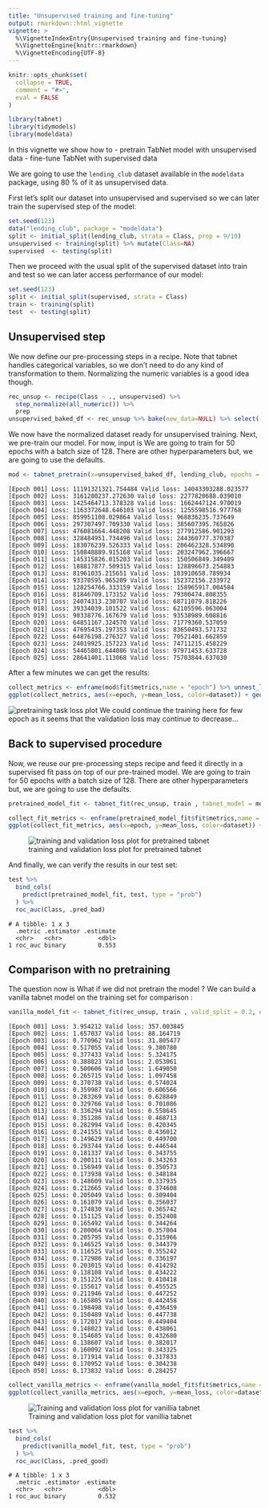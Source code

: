 ```yaml
---
title: "Unsupervised training and fine-tuning"
output: rmarkdown::html_vignette
vignette: >
  %\VignetteIndexEntry{Unsupervised training and fine-tuning}
  %\VignetteEngine{knitr::rmarkdown}
  %\VignetteEncoding{UTF-8}
---
```


```r
knitr::opts_chunk$set(
  collapse = TRUE,
  comment = "#>",
  eval = FALSE
)
```

```r
library(tabnet)
library(tidymodels)
library(modeldata)
```

In this vignette we show how to 
 - pretrain TabNet model with unsupervised data
 - fine-tune TabNet with supervised data

We are going to use the `lending_club` dataset available
in the `modeldata` package, using 80 % of it as unsupervised data.

First let's split our dataset into unsupervised and supervised so we can later train the supervised step of the model:

```r
set.seed(123)
data("lending_club", package = "modeldata")
split <- initial_split(lending_club, strata = Class, prop = 9/10)
unsupervised <- training(split) %>% mutate(Class=NA)
supervised  <- testing(split)
```

Then we proceed with the  usual split of the supervised dataset into train and test so we can later access performance of our model:

```r
set.seed(123)
split <- initial_split(supervised, strata = Class)
train <- training(split) 
test  <- testing(split)
```

## Unsupervised step

We now define our pre-processing steps in a recipe. Note that tabnet handles categorical variables, so we don't need to do any kind of transformation to them. Normalizing the numeric variables is a good idea though.

```r
rec_unsup <- recipe(Class ~ ., unsupervised) %>%
  step_normalize(all_numeric()) %>% 
  prep
unsupervised_baked_df <- rec_unsup %>% bake(new_data=NULL) %>% select(-Class)
```

We now have the normalized dataset ready for unsupervised training. 
Next, we pre-train our model. For now, input is  We are going to train for 50 epochs with a batch size of 128. There are other hyperparameters but, we are going to use the defaults.

```r
mod <- tabnet_pretrain(x=unsupervised_baked_df, lending_club, epochs = 25, valid_split = 0.2, verbose = TRUE)
```
```
[Epoch 001] Loss: 11191321321.754484 Valid loss: 14043303288.023577                    
[Epoch 002] Loss: 3161280237.272630 Valid loss: 2277820688.039010                      
[Epoch 003] Loss: 1425464713.378328 Valid loss: 1662447124.970019                      
[Epoch 004] Loss: 1163372648.646103 Valid loss: 1255598516.977768                      
[Epoch 005] Loss: 859951108.029864 Valid loss: 968836235.737649                        
[Epoch 006] Loss: 297307497.709330 Valid loss: 385607395.765826                        
[Epoch 007] Loss: 476081664.448208 Valid loss: 277912586.901293                        
[Epoch 008] Loss: 328484951.734496 Valid loss: 244360777.370387                        
[Epoch 009] Loss: 183076239.526333 Valid loss: 206462328.534890                        
[Epoch 010] Loss: 150848889.915168 Valid loss: 203247962.396667                        
[Epoch 011] Loss: 145315826.015203 Valid loss: 150506849.349409                        
[Epoch 012] Loss: 188817877.509315 Valid loss: 128896673.254883                        
[Epoch 013] Loss: 81961035.215651 Valid loss: 103910658.789934                         
[Epoch 014] Loss: 93370595.965209 Valid loss: 152372156.233972                         
[Epoch 015] Loss: 128254766.333159 Valid loss: 158965917.004584                        
[Epoch 016] Loss: 81846709.173152 Valid loss: 79300474.808355                          
[Epoch 017] Loss: 24074313.230707 Valid loss: 68711079.818226                          
[Epoch 018] Loss: 39334039.101522 Valid loss: 62105596.063004                          
[Epoch 019] Loss: 90338776.167679 Valid loss: 93538989.608816                          
[Epoch 020] Loss: 64851167.324570 Valid loss: 71779360.537059                          
[Epoch 021] Loss: 47695435.197353 Valid loss: 83650493.571732                          
[Epoch 022] Loss: 64876198.276327 Valid loss: 70521401.662859                          
[Epoch 023] Loss: 24019925.157223 Valid loss: 74711215.458229                          
[Epoch 024] Loss: 54465801.644086 Valid loss: 97971453.633728                          
[Epoch 025] Loss: 28641401.113068 Valid loss: 75703844.637030  
```

After a few minutes we can get the results:

```r
collect_metrics <- enframe(mod$fit$metrics,name = "epoch") %>% unnest_longer(value,indices_to = "dataset") %>% unnest_wider(value) %>% mutate(mean_loss = map_dbl(loss, mean))
ggplot(collect_metrics, aes(x=epoch, y=mean_loss, color=dataset)) + geom_line() + scale_y_log10()
```
![pretraining task loss plot](pretraining_loss.png)
We could continue the training here for few epoch as it seems that the validation loss may continue to decrease...

## Back to supervised procedure

Now, we reuse our pre-processing steps recipe and feed it directly in a supervised fit pass on top of our pre-trained model. We are going to train for 50 epochs with a batch size of 128. There are other hyperparameters but, we are going to use the defaults.

```r
pretrained_model_fit <- tabnet_fit(rec_unsup, train , tabnet_model = mod, valid_split = 0.2, epochs = 50, verbose=TRUE)
```

```r
collect_fit_metrics <- enframe(pretrained_model_fit$fit$metrics,name = "epoch") %>% unnest_longer(value,indices_to = "dataset") %>% unnest_wider(value) %>% mutate(mean_loss = map_dbl(loss, mean))
ggplot(collect_fit_metrics, aes(x=epoch, y=mean_loss, color=dataset)) + geom_line() + scale_y_log10()
```

![training and validation loss plot for pretrained tabnet](pretrained_model.png)

And finally, we can verify the results in our test set:

```r
test %>% 
  bind_cols(
    predict(pretrained_model_fit, test, type = "prob")
  ) %>% 
  roc_auc(Class, .pred_bad)
```

```
# A tibble: 1 x 3
  .metric .estimator .estimate
  <chr>   <chr>          <dbl>
1 roc_auc binary         0.553
```

## Comparison with no pretraining

The question now is What if we did not pretrain the model ? We can build a vanilla tabnet model on the training set for comparison : 

```r
vanilla_model_fit <- tabnet_fit(rec_unsup, train , valid_split = 0.2, epochs = 50, verbose=TRUE)

```

```
[Epoch 001] Loss: 3.954212 Valid loss: 357.003845                                      
[Epoch 002] Loss: 1.657037 Valid loss: 88.164719                                       
[Epoch 003] Loss: 0.770962 Valid loss: 31.805477                                       
[Epoch 004] Loss: 0.517055 Valid loss: 9.380780                                        
[Epoch 005] Loss: 0.377433 Valid loss: 5.324175                                        
[Epoch 006] Loss: 0.388823 Valid loss: 2.053061                                        
[Epoch 007] Loss: 0.500606 Valid loss: 1.649050                                        
[Epoch 008] Loss: 0.265715 Valid loss: 1.097458                                        
[Epoch 009] Loss: 0.370738 Valid loss: 0.574024                                        
[Epoch 010] Loss: 0.359987 Valid loss: 0.606566                                        
[Epoch 011] Loss: 0.283269 Valid loss: 0.628849                                        
[Epoch 012] Loss: 0.329766 Valid loss: 0.701086                                        
[Epoch 013] Loss: 0.336294 Valid loss: 0.558645                                        
[Epoch 014] Loss: 0.351286 Valid loss: 0.468713                                        
[Epoch 015] Loss: 0.282994 Valid loss: 0.420345                                        
[Epoch 016] Loss: 0.241551 Valid loss: 0.436012                                        
[Epoch 017] Loss: 0.149629 Valid loss: 0.449700                                        
[Epoch 018] Loss: 0.293744 Valid loss: 0.446544                                        
[Epoch 019] Loss: 0.181337 Valid loss: 0.343755                                        
[Epoch 020] Loss: 0.200111 Valid loss: 0.343263                                        
[Epoch 021] Loss: 0.156949 Valid loss: 0.350573                                        
[Epoch 022] Loss: 0.173938 Valid loss: 0.348184                                        
[Epoch 023] Loss: 0.148609 Valid loss: 0.337935                                        
[Epoch 024] Loss: 0.212665 Valid loss: 0.374608                                        
[Epoch 025] Loss: 0.205049 Valid loss: 0.309404                                        
[Epoch 026] Loss: 0.161079 Valid loss: 0.356037                                        
[Epoch 027] Loss: 0.174830 Valid loss: 0.365742                                        
[Epoch 028] Loss: 0.151125 Valid loss: 0.352408                                        
[Epoch 029] Loss: 0.165492 Valid loss: 0.344264                                        
[Epoch 030] Loss: 0.200064 Valid loss: 0.357004                                        
[Epoch 031] Loss: 0.205795 Valid loss: 0.315966                                        
[Epoch 032] Loss: 0.146525 Valid loss: 0.344379                                        
[Epoch 033] Loss: 0.116525 Valid loss: 0.355242                                        
[Epoch 034] Loss: 0.172986 Valid loss: 0.336197                                        
[Epoch 035] Loss: 0.203015 Valid loss: 0.414292                                        
[Epoch 036] Loss: 0.138108 Valid loss: 0.434222                                        
[Epoch 037] Loss: 0.151225 Valid loss: 0.410418                                        
[Epoch 038] Loss: 0.155617 Valid loss: 0.455525                                        
[Epoch 039] Loss: 0.211946 Valid loss: 0.447252                                        
[Epoch 040] Loss: 0.165805 Valid loss: 0.442458                                        
[Epoch 041] Loss: 0.198498 Valid loss: 0.436459                                        
[Epoch 042] Loss: 0.150489 Valid loss: 0.447738                                        
[Epoch 043] Loss: 0.172017 Valid loss: 0.449404                                        
[Epoch 044] Loss: 0.148023 Valid loss: 0.438061                                        
[Epoch 045] Loss: 0.154685 Valid loss: 0.432680                                        
[Epoch 046] Loss: 0.138607 Valid loss: 0.382017                                        
[Epoch 047] Loss: 0.160092 Valid loss: 0.343325                                        
[Epoch 048] Loss: 0.171914 Valid loss: 0.317833                                        
[Epoch 049] Loss: 0.170952 Valid loss: 0.304238                                        
[Epoch 050] Loss: 0.173832 Valid loss: 0.284257                                        

```

```r
collect_vanilla_metrics <- enframe(vanilla_model_fit$fit$metrics,name = "epoch") %>% unnest_longer(value,indices_to = "dataset") %>% unnest_wider(value) %>% mutate(mean_loss = map_dbl(loss, mean))
ggplot(collect_vanilla_metrics, aes(x=epoch, y=mean_loss, color=dataset)) + geom_line() + scale_y_log10()
```
![Training and validation loss plot for vanillia tabnet](vanillia_model.png)

```r
test %>% 
  bind_cols(
    predict(vanilla_model_fit, test, type = "prob")
  ) %>% 
  roc_auc(Class, .pred_good)

```

```
# A tibble: 1 x 3
  .metric .estimator .estimate
  <chr>   <chr>          <dbl>
1 roc_auc binary         0.532
```



